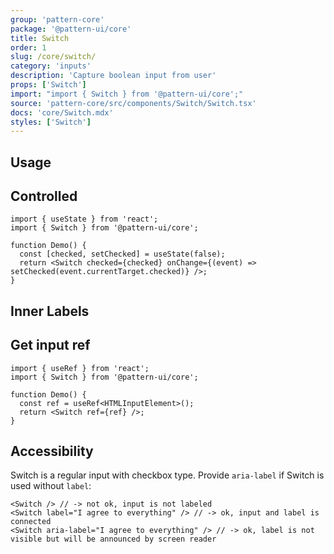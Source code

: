 ```yaml
---
group: 'pattern-core'
package: '@pattern-ui/core'
title: Switch
order: 1
slug: /core/switch/
category: 'inputs'
description: 'Capture boolean input from user'
props: ['Switch']
import: "import { Switch } from '@pattern-ui/core';"
source: 'pattern-core/src/components/Switch/Switch.tsx'
docs: 'core/Switch.mdx'
styles: ['Switch']
---
```



## Usage

<ControlDemo data={SwitchDemos.control} />

## Controlled

```tsx
import { useState } from 'react';
import { Switch } from '@pattern-ui/core';

function Demo() {
  const [checked, setChecked] = useState(false);
  return <Switch checked={checked} onChange={(event) => setChecked(event.currentTarget.checked)} />;
}
```

## Inner Labels

<Demo data={SwitchDemos.labels} />

## Get input ref

```tsx
import { useRef } from 'react';
import { Switch } from '@pattern-ui/core';

function Demo() {
  const ref = useRef<HTMLInputElement>();
  return <Switch ref={ref} />;
}
```

## Accessibility

Switch is a regular input with checkbox type. Provide `aria-label` if Switch is used without `label`:

```tsx
<Switch /> // -> not ok, input is not labeled
<Switch label="I agree to everything" /> // -> ok, input and label is connected
<Switch aria-label="I agree to everything" /> // -> ok, label is not visible but will be announced by screen reader
```
